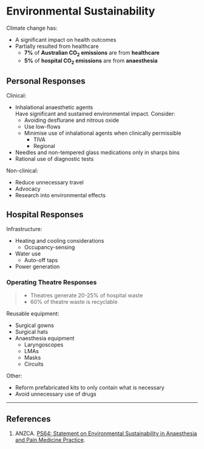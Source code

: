 # Environmental Sustainability


Climate change has:

* A significant impact on health outcomes
* Partially resulted from healthcare  
	* **7%** of **Australian CO~2~ emissions** are from **healthcare**
	* **5%** of **hospital CO~2~ emissions** are from **anaesthesia**



## Personal Responses

Clinical:

* Inhalational anaesthetic agents  
Have significant and sustained environmental impact. Consider:
	* Avoiding desflurane and nitrous oxide
	* Use low-flows
	* Minimise use of inhalational agents when clinically permissible
		* TIVA
		* Regional
* Needles and non-tempered glass medications only in sharps bins
* Rational use of diagnostic tests


Non-clinical:

* Reduce unnecessary travel
* Advocacy
* Research into environmental effects


## Hospital Responses

Infrastructure:

* Heating and cooling considerations
	* Occupancy-sensing
* Water use
	* Auto-off taps	
* Power generation


### Operating Theatre Responses

> * Theatres generate 20-25% of hospital waste
> * 60% of theatre waste is recyclable

Reusable equipment:

* Surgical gowns
* Surgical hats
* Anaesthesia equipment
	* Laryngoscopes
	* LMAs
	* Masks
	* Circuits

Other:

* Reform prefabricated kits to only contain what is necessary
* Avoid unnecessary use of drugs



---

## References

1. ANZCA. [PS64: Statement on Environmental Sustainability in Anaesthesia and Pain Medicine Practice](http://www.anzca.edu.au/documents/ps64-statement-on-environmental-sustainability-in.pdf).